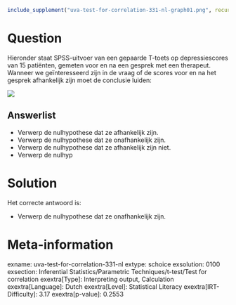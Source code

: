 ```r
include_supplement("uva-test-for-correlation-331-nl-graph01.png", recursive = TRUE)
```

Question
========

Hieronder staat SPSS-uitvoer van een gepaarde T-toets op depressiescores
van 15 patiënten, gemeten voor en na een gesprek met een therapeut.
Wanneer we geïnteresseerd zijn in de vraag of de scores voor en na het
gesprek afhankelijk zijn moet de conclusie luiden:


![](uva-test-for-correlation-331-nl-graph01.png)

Answerlist
----------

* Verwerp de nulhypothese dat ze afhankelijk zijn.
* Verwerp de nulhypothese dat ze onafhankelijk zijn.
* Verwerp de nulhypothese dat ze afhankelijk zijn niet.
* Verwerp de nulhyp

Solution
========

Het correcte antwoord is: 

* Verwerp de nulhypothese dat ze onafhankelijk zijn.

Meta-information
================
exname: uva-test-for-correlation-331-nl
extype: schoice
exsolution: 0100
exsection: Inferential Statistics/Parametric Techniques/t-test/Test for correlation
exextra[Type]: Interpreting output, Calculation
exextra[Language]: Dutch
exextra[Level]: Statistical Literacy
exextra[IRT-Difficulty]: 3.17
exextra[p-value]: 0.2553
